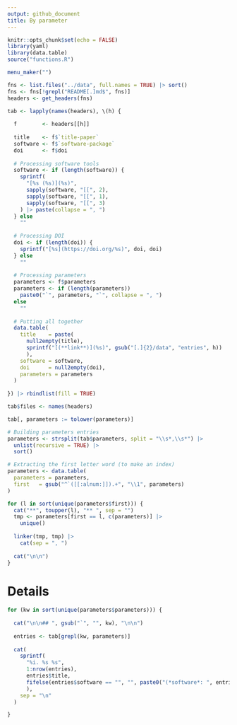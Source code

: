 ```yaml
---
output: github_document
title: By parameter
---
```


```r
knitr::opts_chunk$set(echo = FALSE)
library(yaml)
library(data.table)
source("functions.R")
```

```r
menu_maker("")
```

```r
fns <- list.files("../data", full.names = TRUE) |> sort()
fns <- fns[!grepl("README[.]md$", fns)]
headers <- get_headers(fns)
```


```r
tab <- lapply(names(headers), \(h) {
  
  f        <- headers[[h]]
  
  title    <- f$`title-paper`
  software <- f$`software-package`
  doi      <- f$doi
  
  # Processing software tools
  software <- if (length(software)) {
    sprintf(
      "[%s (%s)](%s)",
      sapply(software, "[[", 2),
      sapply(software, "[[", 1),
      sapply(software, "[[", 3)
    ) |> paste(collapse = ", ")
  } else
    ""
  
  # Processing DOI
  doi <- if (length(doi)) {
    sprintf("[%s](https://doi.org/%s)", doi, doi)
  } else 
    ""
  
  # Processing parameters
  parameters <- f$parameters
  parameters <- if (length(parameters))
    paste0("`", parameters, "`", collapse = ", ")
  else
    ""
  
  # Putting all together
  data.table(
    title    = paste(
      null2empty(title),
      sprintf("[(**link**)](%s)", gsub("[.]{2}/data", "entries", h))
      ),
    software = software,
    doi      = null2empty(doi),
    parameters = parameters
  )
  
}) |> rbindlist(fill = TRUE)

tab$files <- names(headers)

tab[, parameters := tolower(parameters)]

# Building parameters entries
parameters <- strsplit(tab$parameters, split = "\\s*,\\s*") |>
  unlist(recursive = TRUE) |>
  sort()

# Extracting the first letter word (to make an index)
parameters <- data.table(
  parameters = parameters,
  first   = gsub("^`([[:alnum:]]).+", "\\1", parameters)
)

for (l in sort(unique(parameters$first))) {
  cat("**", toupper(l), "** ", sep = "")
  tmp <- parameters[first == l, c(parameters)] |>
    unique()
  
  linker(tmp, tmp) |>
    cat(sep = ", ")
  
  cat("\n\n")
}
```

# Details

```r
for (kw in sort(unique(parameters$parameters))) {
  
  cat("\n\n## ", gsub("`", "", kw), "\n\n")
  
  entries <- tab[grepl(kw, parameters)]
  
  cat(
    sprintf(
      "%i. %s %s",
      1:nrow(entries),
      entries$title,
      fifelse(entries$software == "", "", paste0("(*software*: ", entries$software, ")"))
      ),
    sep = "\n"
  )

}
```

